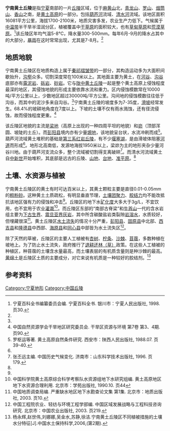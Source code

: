 '''宁南黄土丘陵'''是指[[宁夏|宁夏]]南部的一片[[丘陵|丘陵]]区域，位于[[麻黄山|麻黄山]]北，[[青龙山|青龙山]]、[[罗山|罗山]]、[[烟筒山|烟筒山]]、[[香山_(宁夏)|香山]]之南，是[[黄土高原|黄土高原]]的一部分。包括[[葫芦河|葫芦河]]流域、[[清水河（宁夏河流）|清水河]]流域。该地区面积16081平方公里，海拔1700-2100米，地质灾害多发，农业生产力低下。气候属于[[中温带|中温带]]半干旱半湿润分区，植被覆盖中[[干草原|干草原]]的面积较大，也有[[草甸草原|草甸草原]]和[[荒漠草原|荒漠草原]]。<ref name=nxbk>宁夏百科全书编纂委员会编. 宁夏百科全书. 银川市：宁夏人民出版社, 1998. 页30.</ref>该丘陵区年均气温5-8℃，降水量300-500mm。每年6月-9月的降水占其中的大部分，[[暴雨|暴雨]]在这时常常出现，尤其是7-8月。<ref name=ghq/>

==地质地貌==
宁南黄土丘陵区在地质构造上属于[[秦祁褶皱带|秦祁褶皱带]]的一部分，其构造运动多为大面积间歇抬升，[[沟壑|沟壑]]众多。切割深度常在100米以上。其地面主要为黄土，在[[河谷|河谷]]、[[沟谷|沟谷]]底部亦有[[露泥岩|露泥岩]]、[[砾岩|砾岩]]、[[砂岩|砂岩]]。它与[[陇中黄土丘陵|陇中黄土丘陵]]一起是整个黄土高原上侵蚀程度最深的地区，其侵蚀地貌的形成主要依靠水流和重力。区内侵蚀模数常在10000吨/平方公里以上，少数地区超过30000吨/平方公里。沟间地的侵蚀模数往往低于沟谷，而其中的泥沙多来自沟谷。<ref name=htgy/>宁南黄土丘陵的坡度多为7-35度，[[滑坡|滑坡]]经常发生。68.4%的坡耕地角度在7度以上。下坡的土壤不仅有雨水溅蚀，还有径流侵蚀，故而侵蚀程度更重。<ref name=ghq>中国自然资源学会干旱地区研究委员会. 干旱区资源与环境 第7卷 第3、4期. 页90.</ref>

该丘陵区地貌的主流是[[梁地|梁地]]（高原上出现的一种四周平坦的地貌）和[[峁|峁]]（顶部浑圆、坡陡的土丘）。而[[彭阳县|彭阳县]]境内亦有少量[[塬地|塬地]]，该地貌呈台状，水流冲刷而成<ref name=htgy>罗枢运等著. 黄土高原自然条件研究. 西安市：陕西人民出版社, 1988.07. 页39-40.</ref>。葫芦河流域黄土堆积的基础是[[第三系红岩丘陵|第三系红岩丘陵]]，有不少[[堰塞湖|堰塞湖]]，是由滑坡体阻塞[[河道|河道]]而形成<ref name=nxbk/>。地形北高南低，发源地海拔1950米以上，梁峁为主的地形夹杂少量河谷川地。由于葫芦河支流众多，整个流域被切割得支离破碎<ref>张丕远主编. 中国历史气候变化. 济南市：山东科学技术出版社, 1996. 页179.</ref>。而清水河流域黄土自[[中新世|中新世]]开始堆积，其底部是远古的丘陵、[[山地|山地]]、[[台地|台地]]、[[准平原|准平原]]。<ref name=nxbk/>

==土壤、水资源与植被==
宁南黄土丘陵区的黄土有时可达百米以上，其黄土颗粒主要是直径0.01-0.05mm的[[粗粉砂|粗粉砂]]。这种黄土土质疏松，有明显垂直节理，[[土壤团聚力|土壤团聚力]]、[[土壤胶结力|胶结力]]均不能改抵抗该地区强有力的侵蚀和冲击<ref name=ghq/>。丘陵区的地下水[[矿化度|矿化度]]大多大于3g/L，不宜饮用，也不宜用于农业[[灌溉|灌溉]]<ref>中国科学院黄土高原综合科学考察队水资源组地下水研究组编. 黄土高原地区地下水资源合理利用. 北京市：学苑出版社, 1990.10. 页44</ref>。而丘陵区东部的“南部古脊梁”和[[牛首山_(宁夏)|牛首山]]一代的含水岩组主要为[[下古生界|下古生界]]、[[震旦亚界|震旦亚界]][[灰岩|灰岩]]，其中所含碳酸盐岩类裂隙[[岩溶水|岩溶水]]，水质较好，但埋藏很深<ref>中国地质调查局编. 严重缺水地区地下水勘查论文集 第1集. 北京市：地质出版社, 2003. 页10.</ref>。黄土丘陵区[[水土流失|水土流失]]的情况十分严重，[[彭阳县|彭阳县]]、[[固原县|固原县]]中北部、[[西吉县|西吉县]]和[[隆德县|隆德县]]中西部、[[海原县|海原县]]和[[同心县|同心县]]中部皆为水土流失区<ref>中国工程院农业、轻纺与环境工程学部编. 中国区域发展战略与工程科技咨询研究. 北京市：中国农业出版社, 2003. 页219.</ref>。

除了天然的草被，丘陵区的主要人工植被有[[杏树|杏树]]、[[柠条|柠条]]、[[沙棘|沙棘]]、[[苜蓿|苜蓿]]，多数种植在坡地上。为了防止水土流失，政府推行了[[退耕还林|退耕还林（草）]]政策。在这些人工植被的种植区，种苜蓿的土壤含水量最高，而土壤表层的有机质含量则是种沙棘的最高。[[黄绵土|黄绵土]]是丘陵区土质的主要成分，对它来说有机质是一种较好的胶结剂。<ref>杨永辉,赵世伟,刘娜娜,吴金水,苏静,徐洁.宁南黄土丘陵区不同植被措施的土壤水分特征[J].中国水土保持科学,2006,(第2期).</ref>

==参考资料==
{{reflist}}

[[Category:宁夏地形|Category:宁夏地形]]
[[Category:中国丘陵|Category:中国丘陵]]
